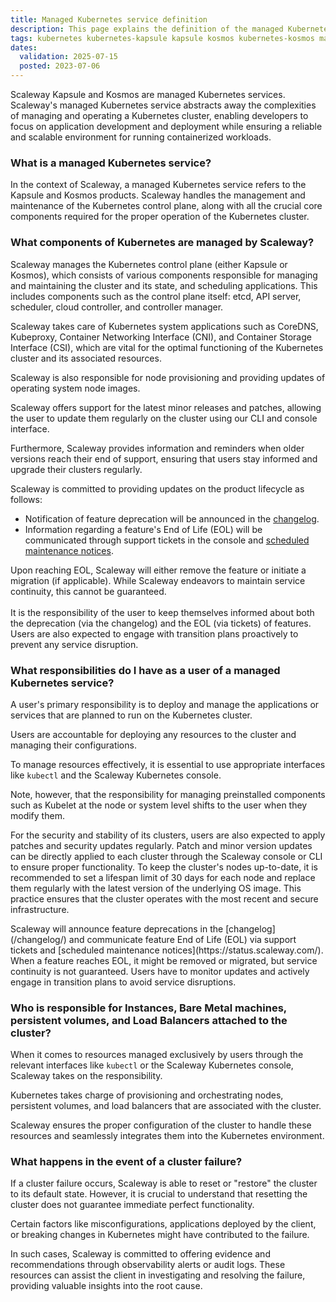 ```yaml
---
title: Managed Kubernetes service definition
description: This page explains the definition of the managed Kubernetes service at Scaleway
tags: kubernetes kubernetes-kapsule kapsule kosmos kubernetes-kosmos managed service definition
dates:
  validation: 2025-07-15
  posted: 2023-07-06
---
```



Scaleway Kapsule and Kosmos are managed Kubernetes services. Scaleway's managed Kubernetes service abstracts away the complexities of managing and operating a Kubernetes cluster, enabling developers to focus on application development and deployment while ensuring a reliable and scalable environment for running containerized workloads.

### What is a managed Kubernetes service?

In the context of Scaleway, a managed Kubernetes service refers to the Kapsule and Kosmos products. Scaleway handles the management and maintenance of the Kubernetes control plane, along with all the crucial core components required for the proper operation of the Kubernetes cluster.

### What components of Kubernetes are managed by Scaleway?

Scaleway manages the Kubernetes control plane (either Kapsule or Kosmos), which consists of various components responsible for managing and maintaining the cluster and its state, and scheduling applications. This includes components such as the control plane itself: etcd, API server, scheduler, cloud controller, and controller manager.

Scaleway takes care of Kubernetes system applications such as CoreDNS, Kubeproxy, Container Networking Interface (CNI), and Container Storage Interface (CSI), which are vital for the optimal functioning of the Kubernetes cluster and its associated resources.

Scaleway is also responsible for node provisioning and providing updates of operating system node images.

Scaleway offers support for the latest minor releases and patches, allowing the user to update them regularly on the cluster using our CLI and console interface.

Furthermore, Scaleway provides information and reminders when older versions reach their end of support, ensuring that users stay informed and upgrade their clusters regularly.

<Lightbox image={image} alt="" size="large" />

<Message type="important">
  Scaleway is committed to providing updates on the product lifecycle as follows:

  - Notification of feature deprecation will be announced in the [changelog](/changelog/?products=kubernetes&status=deprecated).
  - Information regarding a feature's End of Life (EOL) will be communicated through support tickets in the console and [scheduled maintenance notices](https://status.scaleway.com/).

  Upon reaching EOL, Scaleway will either remove the feature or initiate a migration (if applicable). While Scaleway endeavors to maintain service continuity, this cannot be guaranteed. <br /><br />
  It is the responsibility of the user to keep themselves informed about both the deprecation (via the changelog) and the EOL (via tickets) of features. Users are also expected to engage with transition plans proactively to prevent any service disruption.
</Message>

### What responsibilities do I have as a user of a managed Kubernetes service?

A user's primary responsibility is to deploy and manage the applications or services that are planned to run on the Kubernetes cluster.

Users are accountable for deploying any resources to the cluster and managing their configurations.

To manage resources effectively, it is essential to use appropriate interfaces like `kubectl` and the Scaleway Kubernetes console.

Note, however, that the responsibility for managing preinstalled components such as Kubelet at the node or system level shifts to the user when they modify them.

For the security and stability of its clusters, users are also expected to apply patches and security updates regularly. Patch and minor version updates can be directly applied to each cluster through the Scaleway console or CLI to ensure proper functionality. To keep the cluster's nodes up-to-date, it is recommended to set a lifespan limit of 30 days for each node and replace them regularly with the latest version of the underlying OS image. This practice ensures that the cluster operates with the most recent and secure infrastructure.

<Message type="important">
  Scaleway will announce feature deprecations in the [changelog](/changelog/) and communicate feature End of Life (EOL) via support tickets and [scheduled maintenance notices](https://status.scaleway.com/). When a feature reaches EOL, it might be removed or migrated, but service continuity is not guaranteed. Users have to monitor updates and actively engage in transition plans to avoid service disruptions.
</Message>

### Who is responsible for Instances, Bare Metal machines, persistent volumes, and Load Balancers attached to the cluster?

When it comes to resources managed exclusively by users through the relevant interfaces like `kubectl` or the Scaleway Kubernetes console, Scaleway takes on the responsibility.

Kubernetes takes charge of provisioning and orchestrating nodes, persistent volumes, and load balancers that are associated with the cluster.

Scaleway ensures the proper configuration of the cluster to handle these resources and seamlessly integrates them into the Kubernetes environment.

### What happens in the event of a cluster failure?

If a cluster failure occurs, Scaleway is able to reset or "restore" the cluster to its default state. However, it is crucial to understand that resetting the cluster does not guarantee immediate perfect functionality.

Certain factors like misconfigurations, applications deployed by the client, or breaking changes in Kubernetes might have contributed to the failure.

In such cases, Scaleway is committed to offering evidence and recommendations through observability alerts or audit logs. These resources can assist the client in investigating and resolving the failure, providing valuable insights into the root cause.